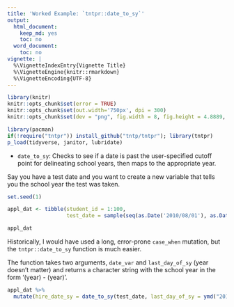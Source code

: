 ```yaml
---
title: 'Worked Example: `tntpr::date_to_sy`'
output:
  html_document:
    keep_md: yes
    toc: no
  word_document:
    toc: no
vignette: |
  %\VignetteIndexEntry{Vignette Title} 
  %\VignetteEngine{knitr::rmarkdown} 
  %\VignetteEncoding{UTF-8}
---
```


```r
library(knitr)
knitr::opts_chunk$set(error = TRUE)
knitr::opts_chunk$set(out.width='750px', dpi = 300)
knitr::opts_chunk$set(dev = "png", fig.width = 8, fig.height = 4.8889, dpi = 300)
```

```r
library(pacman)
if(!require("tntpr")) install_github("tntp/tntpr"); library(tntpr)
p_load(tidyverse, janitor, lubridate)
```

- `date_to_sy`: Checks to see if a date is past the user-specified cutoff point for delineating school years, then maps to the appropriate year.

Say you have a test date and you want to create a new variable that tells you the school year the test was taken.


```r
set.seed(1)

appl_dat <- tibble(student_id = 1:100, 
                   test_date = sample(seq(as.Date('2010/08/01'), as.Date('2020/01/01'), by="day"), 100))

appl_dat

```

Historically, I would have used a long, error-prone `case_when` mutation, but the `tntpr::date_to_sy` function is much easier.

The function takes two arguments, `date_var` and `last_day_of_sy` (year doesn't matter) and returns a character string with the school year in the form '(year) - (year)'. 

```r
appl_dat %>% 
  mutate(hire_date_sy = date_to_sy(test_date, last_day_of_sy = ymd("2018-06-01")))
```

